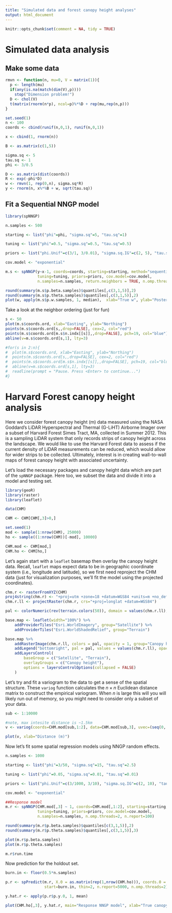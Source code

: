 ```yaml
---
title: "Simulated data and forest canopy height analyses"
output: html_document
---
```


```r
knitr::opts_chunk$set(comment = NA, tidy = TRUE)
```


# Simulated data analysis

## Make some data
```r
rmvn <- function(n, mu=0, V = matrix(1)){
  p <- length(mu)
  if(any(is.na(match(dim(V),p))))
    stop("Dimension problem!")
  D <- chol(V)
  t(matrix(rnorm(n*p), ncol=p)%*%D + rep(mu,rep(n,p)))
}

set.seed(1)
n <- 100
coords <- cbind(runif(n,0,1), runif(n,0,1))

x <- cbind(1, rnorm(n))

B <- as.matrix(c(1,5))

sigma.sq <- 5
tau.sq <- 1
phi <- 3/0.5

D <- as.matrix(dist(coords))
R <- exp(-phi*D)
w <- rmvn(1, rep(0,n), sigma.sq*R)
y <- rnorm(n, x%*%B + w, sqrt(tau.sq))
```

## Fit a Sequential NNGP model
```r
library(spNNGP)

n.samples <- 500

starting <- list("phi"=phi, "sigma.sq"=5, "tau.sq"=1)

tuning <- list("phi"=0.5, "sigma.sq"=0.5, "tau.sq"=0.5)

priors <- list("phi.Unif"=c(3/1, 3/0.01), "sigma.sq.IG"=c(2, 5), "tau.sq.IG"=c(2, 1))

cov.model <- "exponential"

m.s <- spNNGP(y~x-1, coords=coords, starting=starting, method="sequential", n.neighbors=5,
              tuning=tuning, priors=priors, cov.model=cov.model,
              n.samples=n.samples, return.neighbors = TRUE, n.omp.threads=2)

round(summary(m.s$p.beta.samples)$quantiles[,c(3,1,5)],2)
round(summary(m.s$p.theta.samples)$quantiles[,c(3,1,5)],2)
plot(w, apply(m.s$p.w.samples, 1, median),  xlab="True w", ylab="Posterior median w")
```

Take a look at the neighbor ordering (just for fun)
```r
s <- 50
plot(m.s$coords.ord, xlab="Easting", ylab="Northing")
points(m.s$coords.ord[s,,drop=FALSE], cex=2, col="red")
points(m.s$coords.ord[m.s$n.indx[[s]],,drop=FALSE], pch=19, col="blue")
abline(v=m.s$coords.ord[s,1], lty=3)

#for(s in 2:n){
#  plot(m.s$coords.ord, xlab="Easting", ylab="Northing")
#  points(m.s$coords.ord[s,,drop=FALSE], cex=2, col="red")
#  points(m.s$coords.ord[m.s$n.indx[[s]],,drop=FALSE], pch=19, col="blue")
#  abline(v=m.s$coords.ord[s,1], lty=3)
#  readline(prompt = "Pause. Press <Enter> to continue...")
#}

```

# Harvard Forest canopy height analysis

Here we consider forest canopy height (m) data measured using the NASA Goddard's LiDAR Hyperspectral and Thermal (G-LiHT) Airborne Imager over a subset of Harvard Forest Simes Tract, MA, collected in Summer 2012. This is a sampling LiDAR system that only records strips of canopy height across the landscape. We would like to use the Harvard Forest data to assess if the current density of LiDAR measurements can be reduced, which would allow for wider strips to be collected. Ultimately, interest is in creating wall-to-wall maps of forest canopy height with associated uncertainty.

Let's load the necessary packages and canopy height data which are part of the `spNNGP` package. Here too, we subset the data and divide it into a model and testing set.
```r
library(geoR)
library(raster)
library(leaflet)

data(CHM)

CHM <- CHM[CHM[,3]>0,]

set.seed(1)
mod <- sample(1:nrow(CHM), 25000)
ho <- sample((1:nrow(CHM))[-mod], 10000)

CHM.mod <- CHM[mod,]
CHM.ho <- CHM[ho,]
```

Let's again start with a `leaflet` basemap then overlay the canopy height data. Recall, `leaflet` maps expect data to be in geographic coordinate system (i.e., longitude and latitude), so we first need reproject the CHM data (just for visualization purposes, we'll fit the model using the projected coordinates).

```r
chm.r <- rasterFromXYZ(CHM)
proj4string(chm.r) <- "+proj=utm +zone=18 +datum=WGS84 +units=m +no_defs +ellps=WGS84 +towgs84=0,0,0"
chm.r.ll <- projectRaster(chm.r, crs="+proj=longlat +datum=WGS84")

pal <- colorNumeric(rev(terrain.colors(50)), domain = values(chm.r.ll), na.color = "transparent")

base.map <- leaflet(width="100%") %>%
    addProviderTiles("Esri.WorldImagery", group="Satellite") %>%
    addProviderTiles("Esri.WorldShadedRelief", group="Terrain")

base.map %>%
    addRasterImage(chm.r.ll, colors = pal, opacity = 1, group="Canopy height") %>%
    addLegend("bottomright", pal = pal, values = values(chm.r.ll), opacity = 1, title = "<center>Canopy height (m)</center>") %>%
    addLayersControl(
        baseGroup = c("Satellite", "Terrain"),
        overlayGroups = c("Canopy height"),
        options = layersControlOptions(collapsed = FALSE)
    )
```

Let's try and fit a variogram to the data to get a sense of the spatial structure. These `variog` function calculates the $n\times n$ Euclidean distance matrix to construct the empirical variogram. When $n$ is large this will you will likely run out of memory, so you might need to consider only a subset of your data.

```r
sub <- 1:10000

#note, max intesite distance is ~1.5km
v <- variog(coords=CHM.mod[sub,1:2], data=CHM.mod[sub,3], uvec=(seq(0, 500, length=30))) 

plot(v, xlab="Distance (m)")
```

Now let's fit some spatial regression models using NNGP random effects.
```r
n.samples <- 1000

starting <- list("phi"=3/50, "sigma.sq"=15, "tau.sq"=2.5)

tuning <- list("phi"=0.05, "sigma.sq"=0.01, "tau.sq"=0.01)

priors <- list("phi.Unif"=c(3/1000, 3/10), "sigma.sq.IG"=c(2, 10), "tau.sq.IG"=c(2, 5))

cov.model <- "exponential"

##Response model 
m.r <- spNNGP(CHM.mod[,3] ~ 1, coords=CHM.mod[,1:2], starting=starting, method="response", n.neighbors=10,
              tuning=tuning, priors=priors, cov.model=cov.model,
              n.samples=n.samples, n.omp.threads=2, n.report=100)

round(summary(m.r$p.beta.samples)$quantiles[c(3,1,5)],2)
round(summary(m.r$p.theta.samples)$quantiles[,c(3,1,5)],3)

plot(m.r$p.beta.samples)
plot(m.r$p.theta.samples)

m.r$run.time

```

Now prediction for the holdout set. 

```r
burn.in <- floor(0.5*n.samples)

p.r <- spPredict(m.r, X.0 = as.matrix(rep(1,nrow(CHM.ho))), coords.0 = CHM.ho[,c("x","y")],
                 start=burn.in, thin=2, n.report=5000, n.omp.threads=2)

y.hat.r <- apply(p.r$p.y.0, 1, mean)

plot(CHM.ho[,3], y.hat.r, main="Response NNGP model", xlab="True canopy height", ylab="Posterior predictive distribution mean")
```


